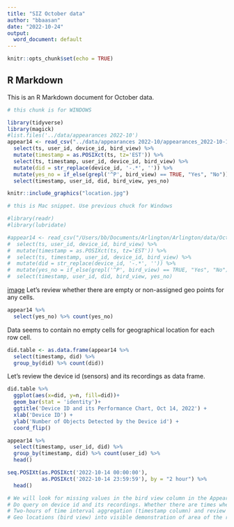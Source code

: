 ```yaml
---
title: "SIZ October data"
author: "bbaasan"
date: "2022-10-24"
output:
  word_document: default
---
```


```r
knitr::opts_chunk$set(echo = TRUE)
```

## R Markdown

This is an R Markdown document for October data. 


```r
# this chunk is for WINDOWS

library(tidyverse)
library(magick)
#list.files('../data/appearances 2022-10')
appear14 <- read_csv("../data/appearances 2022-10/appearances_2022-10-14.csv") %>%
  select(ts, user_id, device_id, bird_view) %>% 
  mutate(timestamp = as.POSIXct(ts, tz='EST')) %>% 
  select(ts, timestamp, user_id, device_id, bird_view) %>% 
  mutate(did = str_replace(device_id, '-.*', '')) %>% 
  mutate(yes_no = if_else(grepl('^P', bird_view) == TRUE, "Yes", "No")) %>% 
  select(timestamp, user_id, did, bird_view, yes_no)

```

```r

knitr::include_graphics("location.jpg")
```

```r
# this is Mac snippet. Use previous chuck for Windows

#library(readr)
#library(lubridate)

#appear14 <- read_csv("/Users/bb/Documents/Arlington/Arlington/data/Oct/appearances #2022-10/appearances_2022-10-14.csv") %>%
#  select(ts, user_id, device_id, bird_view) %>% 
#  mutate(timestamp = as.POSIXct(ts, tz='EST')) %>% 
#  select(ts, timestamp, user_id, device_id, bird_view) %>% 
#  mutate(did = str_replace(device_id, '-.*', '')) %>% 
#  mutate(yes_no = if_else(grepl('^P', bird_view) == TRUE, "Yes", "No")) %>% 
#  select(timestamp, user_id, did, bird_view, yes_no)
```
[image]("/codes/location.jpg")
Let's review whether there are empty or non-assigned geo points for any cells.
```r
appear14 %>% 
  select(yes_no) %>% count(yes_no)

```
Data seems to contain no empty cells for geographical location for each row cell.
```r
did.table <- as.data.frame(appear14 %>% 
  select(timestamp, did) %>% 
  group_by(did) %>% count(did))
```
Let's review the device id (sensors) and its recordings as data frame.

```r
did.table %>% 
  ggplot(aes(x=did, y=n, fill=did))+
  geom_bar(stat = 'identity')+
  ggtitle('Device ID and its Performance Chart, Oct 14, 2022') +
  xlab('Device ID') + 
  ylab('Number of Objects Detected by the Device id') +
  coord_flip()
```

```r
appear14 %>% 
  select(timestamp, user_id, did) %>% 
  group_by(timestamp, did) %>% count(user_id) %>% 
  head()
```

```r
seq.POSIXt(as.POSIXct('2022-10-14 00:00:00'), 
           as.POSIXct('2022-10-14 23:59:59'), by = "2 hour") %>% 
  head()

# We will look for missing values in the bird view column in the Appearance table.
# Do query on device id and its recordings. Whether there are times when device id does not produce any data
# Two-hours of time interval aggregation (timestamp column) and review the user id: its frequency, count, total number of   user id, sense of tracking individuals 
# Geo locations (bird view) into visible demonstration of area of the recordings
```
